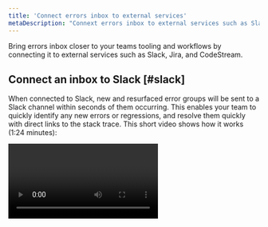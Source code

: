 ```yaml
---
title: 'Connect errors inbox to external services'
metaDescription: "Connext errors inbox to external services such as Slack, Jira, and CodeStream"
---
```


Bring errors inbox closer to your teams tooling and workflows by connecting it to external services such as Slack, Jira, and CodeStream.

## Connect an inbox to Slack [#slack]

When connected to Slack, new and resurfaced error groups will be sent to a Slack channel within seconds of them occurring.  This enables your team to quickly identify any new errors or regressions, and resolve them quickly with direct links to the stack trace. This short video shows how it works (1:24 minutes):

<Video id="HEbX0dgeGGw" type="youtube" />

To connect an inbox to Slack:
1. If your Slack workspace does not have the [New Relic app](https://newrelic.slack.com/apps/AP92KQJS3-new-relic?tab=more_info) installed, do that first.
2. From an inbox, select the **Inbox Settings** icon (looks like a gear) in the top right corner.
3. Toggle the Slack button to **on** if it is **off**.
4. If no workspaces are available, click the <Icon name="fe-plus" /> plus button to enable Slack with a one click Slack authentication.
5. Once authenticated, you will be able to select a Workspace and specific Channel to send notifications to.
6. Click **Test** to ensure messages are being sent to the right channel.

## Connect errors inbox to CodeStream

To use CodeStream's Open in IDE integration with your APM stack trace errors, use environment variables to configure your APM agent with your application's [commit sha](https://git-scm.com/book/en/v2/Git-Tools-Revision-Selection) and/or your [release tag](https://git-scm.com/book/en/v2/Git-Basics-Tagging) associated with the running version of your software.

Once set up, you can jump from an error group directly to the offending code in your IDE by clicking the **Open in IDE** button.

Learn more [here](docs/codestream/start-here/codestream-new-relic/#apm).

## Connect an inbox to Jira [#jira]

Connect errors inbox to Jira to easily create tickets for your errors, allowing for faster collaboration and resolution. Jira templates allow you to quickly create a ticket containing error details and links directly to the stack trace and APM for quick access and resolution. 

We store a link to the the ticket alongside the associated error group for a period of time. If the error occurs again within that period, you can easily access associated tickets.

<Callout variant="important">
New Relic currently supports Atlassian-Jira Classic (company-managed) projects.
</Callout>

To connect an inbox to Jira:
1. Click on the Jira integration icon on the far right side of the error group you want to connect to Jira. 
  ![An image showing the location the jira integration button in errors inbox.](./images/jiraint.png "Jira integration button")
  <figcaption>Clicking the Jira integration icon allows you to create a ticket based on a template, or create a template if you don't already have one.</figcaption>
2. If you don’t already have a [connection to Jira](/docs/alerts-applied-intelligence/notifications/notification-integrations/#set-up-jira) set up in your account, click **Add JIRA Workspace** from the dropdown. Fill in all the fields and click **Test connection** before saving to ensure that your details are correct.
3. Next, set up a template. Templates determine what information will be sent to Jira. Find more information about specific fields [here](/docs/alerts-applied-intelligence/notifications/notification-integrations/#configure-jira-message-template). Errors inbox does not currently support two-way communication with Jira, but you can select this option in case it is supported in the future.
4. Once you have a template, click **Send test notification** to preview what the ticket looks like in Jira. If the preview looks good, click **Update message** to save the template.  Note that a test notification will create a Jira ticket in your Jira workspace.
5. Now your team can create Jira tickets by clicking the Jira integration icon on the far right side of the error group and selecting a template.



Jira settings are associated with the account that owns the error group or entity. If you are using the cross-account errors inbox, you will need to set up a Jira connection multiple times. 

